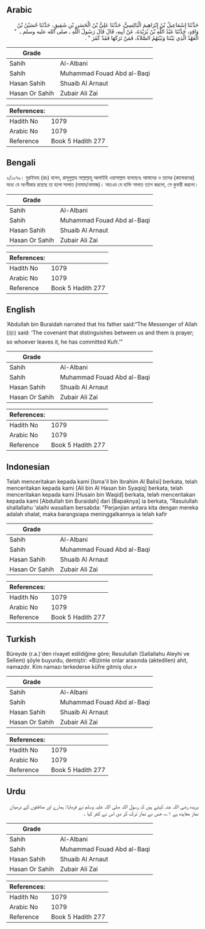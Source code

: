 ## Arabic

<div dir="rtl" lang="ar" style={{fontSize:'larger',backgroundColor:'#f8f9fa',padding:20}}>حَدَّثَنَا إِسْمَاعِيلُ بْنُ إِبْرَاهِيمَ الْبَالِسِيُّ، حَدَّثَنَا عَلِيُّ بْنُ الْحَسَنِ بْنِ شَقِيقٍ، حَدَّثَنَا حُسَيْنُ بْنُ وَاقِدٍ، حَدَّثَنَا عَبْدُ اللَّهِ بْنُ بُرَيْدَةَ، عَنْ أَبِيهِ، قَالَ قَالَ رَسُولُ اللَّهِ ـ صلى الله عليه وسلم ـ ‏ "‏ الْعَهْدُ الَّذِي بَيْنَنَا وَبَيْنَهُمُ الصَّلاَةُ، فَمَنْ تَرَكَهَا فَقَدْ كَفَرَ ‏"‏ ‏.‏</div><div style={{backgroundColor:'#f8f9fa',padding:20, marginBottom: 10}}><table>
      <thead>
        <tr>
          <th>Grade</th>
          <th></th>
        </tr>
      </thead>
      <tbody>
<tr><td>Sahih</td><td>Al-Albani</td></tr><tr><td>Sahih</td><td>Muhammad Fouad Abd al-Baqi</td></tr><tr><td>Hasan Sahih</td><td>Shuaib Al Arnaut</td></tr><tr><td>Hasan Or Sahih</td><td>Zubair Ali Zai</td></tr></tbody></table><table>
        <thead>
          <tr>
            <th>References:</th>
            <th></th>
          </tr>
        </thead>
        <tbody><tr><td>Hadith No</td><td>1079</td></tr><tr><td>Arabic No</td><td>1079</td></tr><tr><td>Reference</td><td>Book 5 Hadith 277</td></tr></tbody></table></div>

## Bengali

<div dir="ltr" lang="bn" style={{fontSize:'larger',backgroundColor:'#f8f9fa',padding:20}}>২/১০৭৯। বুরাইদাহ (রাঃ) বলেন, রাসূলুল্লাহ সাল্লাল্লাহু আলাইহি ওয়াসাল্লাম বলেছেনঃ আমাদের ও তাদের (কাফেরদের) মধ্যে যে অংগীকার রয়েছে তা হলো সালাত (নামায/নামাজ)। অতএব যে ব্যক্তি সালাত ত্যাগ করলো, সে কুফরী করলো।</div><div style={{backgroundColor:'#f8f9fa',padding:20, marginBottom: 10}}><table>
      <thead>
        <tr>
          <th>Grade</th>
          <th></th>
        </tr>
      </thead>
      <tbody>
<tr><td>Sahih</td><td>Al-Albani</td></tr><tr><td>Sahih</td><td>Muhammad Fouad Abd al-Baqi</td></tr><tr><td>Hasan Sahih</td><td>Shuaib Al Arnaut</td></tr><tr><td>Hasan Or Sahih</td><td>Zubair Ali Zai</td></tr></tbody></table><table>
        <thead>
          <tr>
            <th>References:</th>
            <th></th>
          </tr>
        </thead>
        <tbody><tr><td>Hadith No</td><td>1079</td></tr><tr><td>Arabic No</td><td>1079</td></tr><tr><td>Reference</td><td>Book 5 Hadith 277</td></tr></tbody></table></div>

## English

<div dir="ltr" lang="en" style={{fontSize:'larger',backgroundColor:'#f8f9fa',padding:20}}>‘Abdullah bin Buraidah narrated that his father said:“The Messenger of Allah (ﷺ) said: ‘The covenant that distinguishes between us and them is prayer; so whoever leaves it, he has committed Kufr.’”</div><div style={{backgroundColor:'#f8f9fa',padding:20, marginBottom: 10}}><table>
      <thead>
        <tr>
          <th>Grade</th>
          <th></th>
        </tr>
      </thead>
      <tbody>
<tr><td>Sahih</td><td>Al-Albani</td></tr><tr><td>Sahih</td><td>Muhammad Fouad Abd al-Baqi</td></tr><tr><td>Hasan Sahih</td><td>Shuaib Al Arnaut</td></tr><tr><td>Hasan Or Sahih</td><td>Zubair Ali Zai</td></tr></tbody></table><table>
        <thead>
          <tr>
            <th>References:</th>
            <th></th>
          </tr>
        </thead>
        <tbody><tr><td>Hadith No</td><td>1079</td></tr><tr><td>Arabic No</td><td>1079</td></tr><tr><td>Reference</td><td>Book 5 Hadith 277</td></tr></tbody></table></div>

## Indonesian

<div dir="ltr" lang="id" style={{fontSize:'larger',backgroundColor:'#f8f9fa',padding:20}}>Telah menceritakan kepada kami [Isma'il bin Ibrahim Al Balisi] berkata, telah menceritakan kepada kami [Ali bin Al Hasan bin Syaqiq] berkata, telah menceritakan kepada kami [Husain bin Waqid] berkata, telah menceritakan kepada kami [Abdullah bin Buraidah] dari [Bapaknya] ia berkata, "Rasulullah shallallahu 'alaihi wasallam bersabda: "Perjanjian antara kita dengan mereka adalah shalat, maka barangsiapa meninggalkannya ia telah kafir</div><div style={{backgroundColor:'#f8f9fa',padding:20, marginBottom: 10}}><table>
      <thead>
        <tr>
          <th>Grade</th>
          <th></th>
        </tr>
      </thead>
      <tbody>
<tr><td>Sahih</td><td>Al-Albani</td></tr><tr><td>Sahih</td><td>Muhammad Fouad Abd al-Baqi</td></tr><tr><td>Hasan Sahih</td><td>Shuaib Al Arnaut</td></tr><tr><td>Hasan Or Sahih</td><td>Zubair Ali Zai</td></tr></tbody></table><table>
        <thead>
          <tr>
            <th>References:</th>
            <th></th>
          </tr>
        </thead>
        <tbody><tr><td>Hadith No</td><td>1079</td></tr><tr><td>Arabic No</td><td>1079</td></tr><tr><td>Reference</td><td>Book 5 Hadith 277</td></tr></tbody></table></div>

## Turkish

<div dir="ltr" lang="tr" style={{fontSize:'larger',backgroundColor:'#f8f9fa',padding:20}}>Büreyde (r.a.)'den rivayet edildiğine göre; Resulullah (Sallallahu Aleyhi ve Sellem) şöyle buyurdu, demiştir: «Bizimle onlar arasında (aktedilen) ahit, namazdır. Kim namazı terkederse küfre gitmiş olur.»</div><div style={{backgroundColor:'#f8f9fa',padding:20, marginBottom: 10}}><table>
      <thead>
        <tr>
          <th>Grade</th>
          <th></th>
        </tr>
      </thead>
      <tbody>
<tr><td>Sahih</td><td>Al-Albani</td></tr><tr><td>Sahih</td><td>Muhammad Fouad Abd al-Baqi</td></tr><tr><td>Hasan Sahih</td><td>Shuaib Al Arnaut</td></tr><tr><td>Hasan Or Sahih</td><td>Zubair Ali Zai</td></tr></tbody></table><table>
        <thead>
          <tr>
            <th>References:</th>
            <th></th>
          </tr>
        </thead>
        <tbody><tr><td>Hadith No</td><td>1079</td></tr><tr><td>Arabic No</td><td>1079</td></tr><tr><td>Reference</td><td>Book 5 Hadith 277</td></tr></tbody></table></div>

## Urdu

<div dir="rtl" lang="ur" style={{fontSize:'larger',backgroundColor:'#f8f9fa',padding:20}}>بریدہ رضی اللہ عنہ کہتے ہیں کہ رسول اللہ صلی اللہ علیہ وسلم نے فرمایا: ہمارے اور منافقوں کے درمیان نماز معاہدہ ہے ۱؎، جس نے نماز ترک کر دی اس نے کفر کیا ۔</div><div style={{backgroundColor:'#f8f9fa',padding:20, marginBottom: 10}}><table>
      <thead>
        <tr>
          <th>Grade</th>
          <th></th>
        </tr>
      </thead>
      <tbody>
<tr><td>Sahih</td><td>Al-Albani</td></tr><tr><td>Sahih</td><td>Muhammad Fouad Abd al-Baqi</td></tr><tr><td>Hasan Sahih</td><td>Shuaib Al Arnaut</td></tr><tr><td>Hasan Or Sahih</td><td>Zubair Ali Zai</td></tr></tbody></table><table>
        <thead>
          <tr>
            <th>References:</th>
            <th></th>
          </tr>
        </thead>
        <tbody><tr><td>Hadith No</td><td>1079</td></tr><tr><td>Arabic No</td><td>1079</td></tr><tr><td>Reference</td><td>Book 5 Hadith 277</td></tr></tbody></table></div>